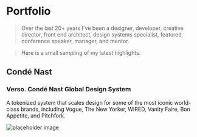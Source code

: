 # Portfolio

> Over the last 20+ years I've been a designer, developer, creative director, front end architect, design systems specialist, featured conference speaker, manager, and mentor.

> Here is a small sampling of my latest highlights.

## Condé Nast

### Verso. Condé Nast Global Design System

A tokenized system that scales design for some of the most iconic world-class brands, including Vogue, The New Yorker, WIRED, Vanity Faire, Bon Appetite, and Pitchfork.

![placeholder image](http://unsplash.it/350/200?gravity=center)
